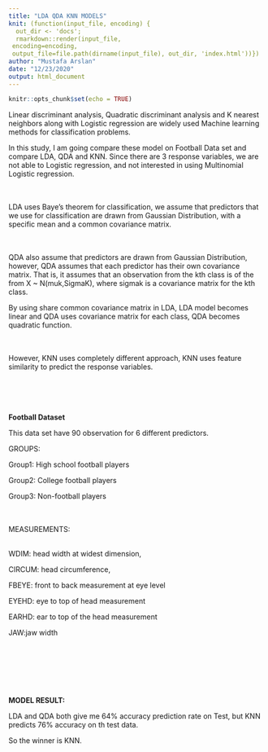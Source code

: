 ```yaml
---
title: "LDA QDA KNN MODELS"
knit: (function(input_file, encoding) {
  out_dir <- 'docs';
  rmarkdown::render(input_file,
 encoding=encoding,
 output_file=file.path(dirname(input_file), out_dir, 'index.html'))})
author: "Mustafa Arslan"
date: "12/23/2020"
output: html_document
---
```


```r
knitr::opts_chunk$set(echo = TRUE)
```

Linear discriminant analysis, Quadratic discriminant analysis and K nearest neighbors along with Logistic regression are widely used Machine learning methods for classification problems.

In this study, I am going compare these model on Football Data set and compare LDA, QDA and KNN. Since there are 3 response variables, we are not able to Logistic regression, and not interested in using Multinomial Logistic regression.

<br></br>
LDA uses Baye's theorem for classification, we assume that predictors that we use for classification are drawn from Gaussian Distribution, with a specific mean and a common covariance matrix.

<br></br>
QDA also assume that predictors are drawn from Gaussian Distribution, however, QDA assumes that each predictor has their own covariance matrix. That is, it assumes that an observation from the kth class is of the from X ~ N(muk,SigmaK), where sigmak is a covariance matrix for the kth class.

By using share common covariance matrix in LDA, LDA model becomes linear and QDA uses covariance matrix for each class, QDA becomes quadratic function.  

<br></br>
However, KNN uses completely different approach, KNN uses feature similarity to predict the response variables.

<br></br>
<br></br>
**Football Dataset**

This data set have 90 observation for 6 different predictors.

GROUPS:

Group1: High school football players

Group2: College football players

Group3: Non-football players

<br></br>
MEASUREMENTS:
<br></br>

WDIM: head width at widest dimension, 

CIRCUM: head circumference,

FBEYE: front to back measurement at eye level

EYEHD: eye to top of head measurement

EARHD: ear to top of the head measurement 

JAW:jaw width

<br></br>
<br></br>
<br></br>
**MODEL RESULT:**

LDA and QDA both give me 64% accuracy prediction rate on Test, but KNN predicts 76% accuracy on th test data.

So the winner is KNN.


